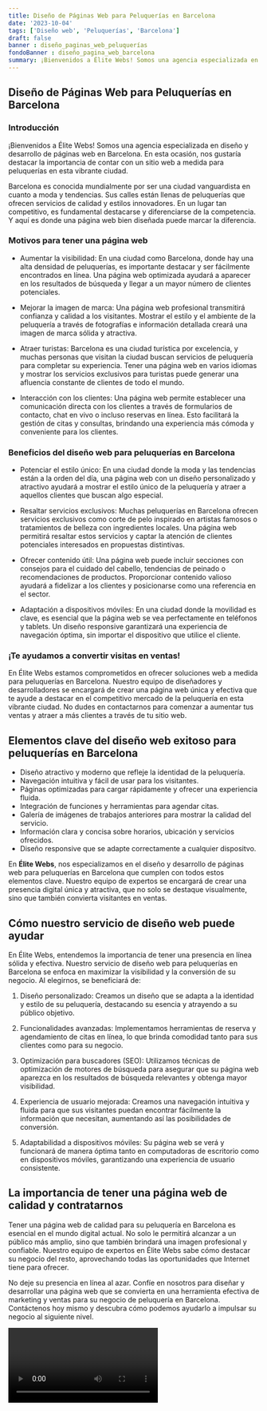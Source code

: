 ```yaml
---
title: Diseño de Páginas Web para Peluquerías en Barcelona
date: '2023-10-04'
tags: ['Diseño web', 'Peluquerías', 'Barcelona']
draft: false
banner : diseño_paginas_web_peluquerías
fondoBanner : diseño_pagina_web_barcelona
summary: ¡Bienvenidos a Élite Webs! Somos una agencia especializada en diseño y desarrollo de páginas web en Barcelona. En esta ocasión, nos gustaría destacar la importancia de contar con un sitio web a medida para peluquerías en esta vibrante ciudad.
---
```


## Diseño de Páginas Web para Peluquerías en Barcelona

### Introducción

¡Bienvenidos a Élite Webs! Somos una agencia especializada en diseño y desarrollo de páginas web en Barcelona. En esta ocasión, nos gustaría destacar la importancia de contar con un sitio web a medida para peluquerías en esta vibrante ciudad.

Barcelona es conocida mundialmente por ser una ciudad vanguardista en cuanto a moda y tendencias. Sus calles están llenas de peluquerías que ofrecen servicios de calidad y estilos innovadores. En un lugar tan competitivo, es fundamental destacarse y diferenciarse de la competencia. Y aquí es donde una página web bien diseñada puede marcar la diferencia.

### Motivos para tener una página web

- Aumentar la visibilidad: En una ciudad como Barcelona, donde hay una alta densidad de peluquerías, es importante destacar y ser fácilmente encontrados en línea. Una página web optimizada ayudará a aparecer en los resultados de búsqueda y llegar a un mayor número de clientes potenciales.

- Mejorar la imagen de marca: Una página web profesional transmitirá confianza y calidad a los visitantes. Mostrar el estilo y el ambiente de la peluquería a través de fotografías e información detallada creará una imagen de marca sólida y atractiva.

- Atraer turistas: Barcelona es una ciudad turística por excelencia, y muchas personas que visitan la ciudad buscan servicios de peluquería para completar su experiencia. Tener una página web en varios idiomas y mostrar los servicios exclusivos para turistas puede generar una afluencia constante de clientes de todo el mundo.

- Interacción con los clientes: Una página web permite establecer una comunicación directa con los clientes a través de formularios de contacto, chat en vivo o incluso reservas en línea. Esto facilitará la gestión de citas y consultas, brindando una experiencia más cómoda y conveniente para los clientes.

### Beneficios del diseño web para peluquerías en Barcelona

- Potenciar el estilo único: En una ciudad donde la moda y las tendencias están a la orden del día, una página web con un diseño personalizado y atractivo ayudará a mostrar el estilo único de la peluquería y atraer a aquellos clientes que buscan algo especial.

- Resaltar servicios exclusivos: Muchas peluquerías en Barcelona ofrecen servicios exclusivos como corte de pelo inspirado en artistas famosos o tratamientos de belleza con ingredientes locales. Una página web permitirá resaltar estos servicios y captar la atención de clientes potenciales interesados en propuestas distintivas.

- Ofrecer contenido útil: Una página web puede incluir secciones con consejos para el cuidado del cabello, tendencias de peinado o recomendaciones de productos. Proporcionar contenido valioso ayudará a fidelizar a los clientes y posicionarse como una referencia en el sector.

- Adaptación a dispositivos móviles: En una ciudad donde la movilidad es clave, es esencial que la página web se vea perfectamente en teléfonos y tablets. Un diseño responsive garantizará una experiencia de navegación óptima, sin importar el dispositivo que utilice el cliente.

### ¡Te ayudamos a convertir visitas en ventas!

En Élite Webs estamos comprometidos en ofrecer soluciones web a medida para peluquerías en Barcelona. Nuestro equipo de diseñadores y desarrolladores se encargará de crear una página web única y efectiva que te ayude a destacar en el competitivo mercado de la peluquería en esta vibrante ciudad. No dudes en contactarnos para comenzar a aumentar tus ventas y atraer a más clientes a través de tu sitio web.

<GifSeo />

<Cta />

## Elementos clave del diseño web exitoso para peluquerías en Barcelona

- Diseño atractivo y moderno que refleje la identidad de la peluquería.
- Navegación intuitiva y fácil de usar para los visitantes.
- Páginas optimizadas para cargar rápidamente y ofrecer una experiencia fluida.
- Integración de funciones y herramientas para agendar citas.
- Galería de imágenes de trabajos anteriores para mostrar la calidad del servicio.
- Información clara y concisa sobre horarios, ubicación y servicios ofrecidos.
- Diseño responsive que se adapte correctamente a cualquier dispositvo.

En **Élite Webs**, nos especializamos en el diseño y desarrollo de páginas web para peluquerías en Barcelona que cumplen con todos estos elementos clave. Nuestro equipo de expertos se encargará de crear una presencia digital única y atractiva, que no solo se destaque visualmente, sino que también convierta visitantes en ventas.

## Cómo nuestro servicio de diseño web puede ayudar

En Élite Webs, entendemos la importancia de tener una presencia en línea sólida y efectiva. Nuestro servicio de diseño web para peluquerías en Barcelona se enfoca en maximizar la visibilidad y la conversión de su negocio. Al elegirnos, se beneficiará de:

1. Diseño personalizado: Creamos un diseño que se adapta a la identidad y estilo de su peluquería, destacando su esencia y atrayendo a su público objetivo.

2. Funcionalidades avanzadas: Implementamos herramientas de reserva y agendamiento de citas en línea, lo que brinda comodidad tanto para sus clientes como para su negocio.

3. Optimización para buscadores (SEO): Utilizamos técnicas de optimización de motores de búsqueda para asegurar que su página web aparezca en los resultados de búsqueda relevantes y obtenga mayor visibilidad.

4. Experiencia de usuario mejorada: Creamos una navegación intuitiva y fluida para que sus visitantes puedan encontrar fácilmente la información que necesitan, aumentando así las posibilidades de conversión.

5. Adaptabilidad a dispositivos móviles: Su página web se verá y funcionará de manera óptima tanto en computadoras de escritorio como en dispositivos móviles, garantizando una experiencia de usuario consistente.

## La importancia de tener una página web de calidad y contratarnos

Tener una página web de calidad para su peluquería en Barcelona es esencial en el mundo digital actual. No solo le permitirá alcanzar a un público más amplio, sino que también brindará una imagen profesional y confiable. Nuestro equipo de expertos en Élite Webs sabe cómo destacar su negocio del resto, aprovechando todas las oportunidades que Internet tiene para ofrecer.

No deje su presencia en línea al azar. Confíe en nosotros para diseñar y desarrollar una página web que se convierta en una herramienta efectiva de marketing y ventas para su negocio de peluquería en Barcelona. Contáctenos hoy mismo y descubra cómo podemos ayudarlo a impulsar su negocio al siguiente nivel.

<Video />

<CtaBot job='Peluquerías' city='Barcelona'/>

<Gmaps query='Barcelona+españa+maps' />